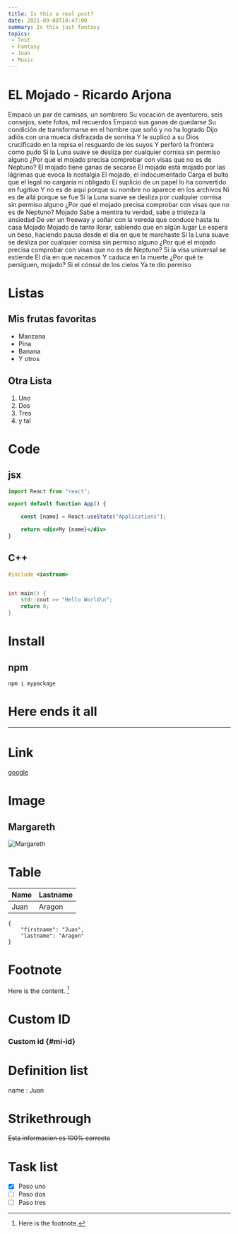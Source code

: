 ```yaml
---
title: Is this a real post?
date: 2021-09-08T14:47:00
summary: Is this just fantasy
topics:
 - Test
 - Fantasy
 - Juan
 - Music
---
```


# EL Mojado - Ricardo Arjona
Empacó un par de camisas, un sombrero
Su vocación de aventurero, seis consejos, siete fotos, mil recuerdos
Empacó sus ganas de quedarse
Su condición de transformarse en el hombre que soñó y no ha logrado
Dijo adiós con una mueca disfrazada de sonrisa
Y le suplicó a su Dios crucificado en la repisa el resguardo de los suyos
Y perforó la frontera como pudo
Si la Luna suave se desliza por cualquier cornisa sin permiso alguno
¿Por qué el mojado precisa comprobar con visas que no es de Neptuno?
El mojado tiene ganas de secarse
El mojado está mojado por las lágrimas que evoca la nostalgia
El mojado, el indocumentado
Carga el bulto que el legal no cargaría ni obligado
El suplicio de un papel lo ha convertido en fugitivo
Y no es de aquí porque su nombre no aparece en los archivos
Ni es de allá porque se fue
Si la Luna suave se desliza por cualquier cornisa sin permiso alguno
¿Por qué el mojado precisa comprobar con visas que no es de Neptuno?
Mojado
Sabe a mentira tu verdad, sabe a tristeza la ansiedad
De ver un freeway y soñar con la vereda que conduce hasta tu casa
Mojado
Mojado de tanto llorar, sabiendo que en algún lugar
Le espera un beso, haciendo pausa desde el día en que te marchaste
Si la Luna suave se desliza por cualquier cornisa sin permiso alguno
¿Por qué el mojado precisa comprobar con visas que no es de Neptuno?
Si la visa universal se extiende
El día en que nacemos
Y caduca en la muerte
¿Por qué te persiguen, mojado?
Si el cónsul de los cielos
Ya te dio permiso

# Listas
## Mis frutas favoritas
 - Manzana
 - Pina
 - Banana
 - Y otros

## Otra Lista
1. Uno
2. Dos
3. Tres
4. y tal


# Code

## jsx

```jsx
import React from "react";

export default function App() {

    const [name] = React.useState("Applications");

    return <div>My {name}</div>
}
```

## C++

```cpp
#include <iostream>


int main() {
    std::cout >> "Hello World\n";
    return 0;
}

```

# Install

## npm

`npm i mypackage`


# Here ends it all

---

# Link

[google](https://google.com)

# Image

## Margareth

![Margareth](https://mssnapps.com/cats/cat1627851317553.jpg)


# Table

| Name | Lastname |
|------|----------|
| Juan | Aragon   |

```
{
    "firstname": "Juan",
    "lastname": "Aragon"
}
```

# Footnote

Here is the content. [^1]

[^1]: Here is the footnote.


# Custom ID

### Custom id {#mi-id}

# Definition list

name
: Juan

# Strikethrough

~~Esta informacion es 100% correcta~~

# Task list

 - [X] Paso uno
 - [ ] Paso dos
 - [ ] Paso tres